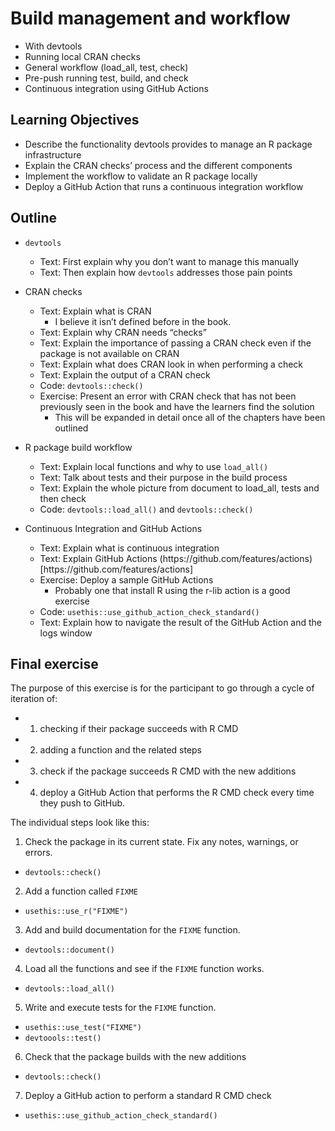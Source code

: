 # Build management and workflow {#build-management}

- With devtools
- Running local CRAN checks
- General workflow (load_all, test, check)
- Pre-push running test, build, and check
- Continuous integration using GitHub Actions

## Learning Objectives 

* Describe the functionality devtools provides to manage an R package infrastructure
* Explain the CRAN checks' process and the different components
* Implement the workflow to validate an R package locally
* Deploy a GitHub Action that runs a continuous integration workflow

## Outline

* `devtools`

    * Text: First explain why you don't want to manage this manually
    * Text: Then explain how `devtools` addresses those pain points

* CRAN checks 

    * Text: Explain what is CRAN
        * I believe it isn't defined before in the book.
    * Text: Explain why CRAN needs "checks"
    * Text: Explain the importance of passing a CRAN check even if the package is not available on CRAN
    * Text: Explain what does CRAN look in when performing a check
    * Text: Explain the output of a CRAN check
    * Code: `devtools::check()`
    * Exercise: Present an error with CRAN check that has not been previously seen in the book and have the learners find the solution
      * This will be expanded in detail once all of the chapters have been outlined

* R package build workflow

    * Text: Explain local functions and why to use `load_all()`
    * Text: Talk about tests and their purpose in the build process
    * Text: Explain the whole picture from document to load_all, tests and then check
    * Code: `devtools::load_all()` and `devtools::check()`

* Continuous Integration and GitHub Actions

    * Text: Explain what is continuous integration
    * Text: Explain GitHub Actions (https://github.com/features/actions)[https://github.com/features/actions]
    * Exercise: Deploy a sample GitHub Actions
      * Probably one that install R using the r-lib action is a good exercise
    * Code: `usethis::use_github_action_check_standard()`
    * Text: Explain how to navigate the result of the GitHub Action and the logs window

## Final exercise

The purpose of this exercise is for the participant to go through a cycle of iteration of:

- 1) checking if their package succeeds with R CMD
- 2) adding a function and the related steps
- 3) check if the package succeeds R CMD with the new additions
- 4) deploy a GitHub Action that performs the R CMD check every time they push to GitHub. 

The individual steps look like this:

<!-- COMMENT: Include check() after each step? -->

1. Check the package in its current state. Fix any notes, warnings, or errors.
  - `devtools::check()`
2. Add a function called `FIXME`
  - `usethis::use_r("FIXME")`
3. Add and build documentation for the `FIXME` function.
  - `devtools::document()`
4. Load all the functions and see if the `FIXME` function works.
  - `devtools::load_all()` 
5. Write and execute tests for the `FIXME` function.
  - `usethis::use_test("FIXME")`
  - `devtoools::test()`
6. Check that the package builds with the new additions
  - `devtools::check()`
7. Deploy a GitHub action to perform a standard R CMD check
  - `usethis::use_github_action_check_standard()`
